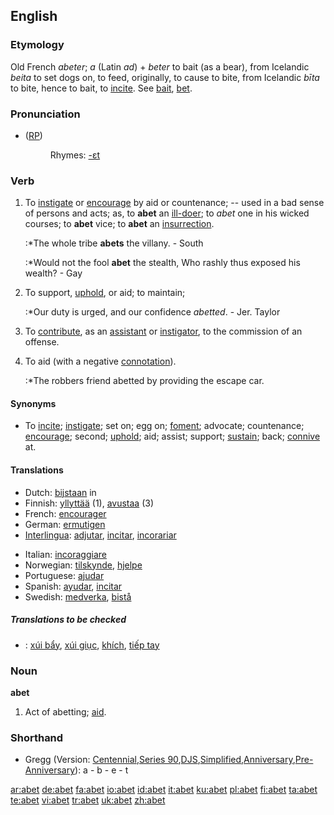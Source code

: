 ==English==
===Etymology===
Old French ''abeter''; ''a'' (Latin ''ad'') + ''beter'' to bait (as a bear), from Icelandic ''beita'' to set dogs on, to feed, originally, to cause to bite, from Icelandic ''bīta'' to bite, hence to bait, to [[incite]]. See [[bait]], [[bet]].

===Pronunciation===
* ([[RP]]) {{IPA|/əˈbɛt/}}
*:Rhymes: [[Rhymes:English:-ɛt|-ɛt]]

===Verb===
{{en-verb|abet|t|ing}}

# {{transitive}} To [[instigate]] or [[encourage]] by aid or countenance; -- used in a bad sense of persons and acts; as, to '''abet''' an [[ill-doer]]; to ''abet'' one in his wicked courses; to '''abet''' vice; to '''abet''' an [[insurrection]].
#:*The whole tribe '''abets''' the villany. - South
#:*Would not the fool '''abet''' the stealth, Who rashly thus exposed his wealth? - Gay
# {{transitive}} To support, [[uphold]], or aid; to maintain;
#:*Our duty is urged, and our confidence ''abetted''. - Jer. Taylor
# {{transitive}} {{law}} To [[contribute]], as an [[assistant]] or [[instigator]], to the commission of an offense.
# {{transitive}} To aid (with a negative [[connotation]]).
#:*The robbers friend abetted by providing the escape car.

====Synonyms====
*To [[incite]]; [[instigate]]; set on; egg on; [[foment]]; advocate; countenance; [[encourage]]; second; [[uphold]]; aid; assist; support; [[sustain]]; back; [[connive]] at.

====Translations====
{{trans-top}}
*Dutch: [[bijstaan]] in
*Finnish: [[yllyttää]] (1), [[avustaa]] (3)
*French: [[encourager]]
*German: [[ermutigen]]
*[[Interlingua]]: [[adjutar]], [[incitar]],  [[incorariar]]
{{trans-mid}}
*Italian: [[incoraggiare]]
*Norwegian: [[tilskynde]], [[hjelpe]]
*Portuguese: [[ajudar]]
*Spanish: [[ayudar]], [[incitar]]
*Swedish: [[medverka]], [[bistå]]
{{trans-bottom}}

=====Translations to be checked=====
{{checktrans}}
*{{ttbc|Vietnamese}}: [[xúi bẩy]], [[xúi giục]], [[khích]], [[tiếp tay]]

===Noun===
'''abet'''
# {{obsolete}} Act of abetting; [[aid]].

===Shorthand===
* Gregg (Version: [http://en.wikipedia.org/wiki/Gregg_Shorthand#Centennial_Gregg_Shorthand Centennial],[http://en.wikipedia.org/wiki/Gregg_Shorthand#Series_90_Gregg_Shorthand  Series 90],[http://en.wikipedia.org/wiki/Gregg_Shorthand#Diamond_Jubilee_Gregg_Shorthand  DJS],[http://en.wikipedia.org/wiki/Gregg_Shorthand#Simplified_Gregg_Shorthand Simplified],[http://en.wikipedia.org/wiki/Gregg_Shorthand#Anniversary_Gregg_Shorthand Anniversary],[http://en.wikipedia.org/wiki/Gregg_Shorthand#Pre-Anniversary_Gregg_Shorthand Pre-Anniversary]): a - b - e - t

[[ar:abet]]
[[de:abet]]
[[fa:abet]]
[[io:abet]]
[[id:abet]]
[[it:abet]]
[[ku:abet]]
[[pl:abet]]
[[fi:abet]]
[[ta:abet]]
[[te:abet]]
[[vi:abet]]
[[tr:abet]]
[[uk:abet]]
[[zh:abet]]